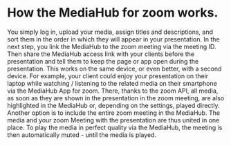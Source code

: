 # How the MediaHub for zoom works.

You simply log in, upload your media, assign titles and descriptions, and sort them in the order in which they will appear in your presentation. In the next step, you link the MediaHub to the zoom meeting via the meeting ID.
Then share the MediaHub access link with your clients before the presentation and tell them to keep the page or app open during the presentation. This works on the same device, or even better, with a second device.
For example, your client could enjoy your presentation on their laptop while watching / listening to the related media on their smartphone via the MediaHub App for zoom.
There, thanks to the zoom API, all media, as soon as they are shown in the presentation in the zoom meeting, are also highlighted in the MediaHub or, depending on the settings, played directly.
Another option is to include the entire zoom meeting in the MediaHub. The media and your zoom Meeting with the presentation are thus united in one place.
To play the media in perfect quality via the MediaHub, the meeting is then automatically muted - until the media is played. 
